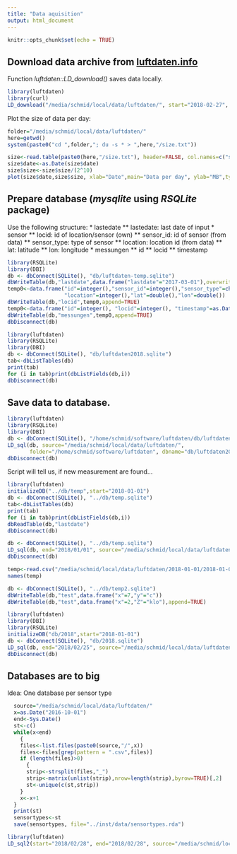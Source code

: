 ```yaml
---
title: "Data aquisition"
output: html_document
---
```


```r
knitr::opts_chunk$set(echo = TRUE)
```

## Download data archive from [luftdaten.info](http://luftdaten.info) 

Function *luftdaten::LD_download()* saves data locally. 
```r
library(luftdaten)
library(curl)
LD_download("/media/schmid/local/data/luftdaten/", start="2018-02-27", end="2018-02-28", sensortype = "ssd")
```

Plot the size of data per day:
```r
folder="/media/schmid/local/data/luftdaten/"
here=getwd()
system(paste0("cd ",folder,"; du -s * > ",here,"/size.txt"))
```
```r
size<-read.table(paste0(here,"/size.txt"), header=FALSE, col.names=c("size","date"))
size$date<-as.Date(size$date)
size$size<-size$size/(2^10)
plot(size$date,size$size, xlab="Date",main="Data per day", ylab="MB",type="s")
```

## Prepare database  (*mysqlite* using *RSQLite* package)

Use the following structure:
* lastedate
** lastedate: last date of input
* sensor
** locid: id of location/sensor (own)
** sensor_id: id of sensor (from data)
** sensor_type: type of sensor
** location: location id (from data)
** lat: latitude
** lon: longitude
* messungen
** id
** locid
** timestamp

```r
library(RSQLite)
library(DBI)
db <- dbConnect(SQLite(), "db/luftdaten-temp.sqlite")
dbWriteTable(db,"lastdate",data.frame("lastdate"="2017-03-01"),overwrite=TRUE)
temp0<-data.frame("id"=integer(),"sensor_id"=integer(),"sensor_type"=character(),
                  "location"=integer(),"lat"=double(),"lon"=double())
dbWriteTable(db,"locid",temp0,append=TRUE)
temp0<-data.frame("id"=integer(), "locid"=integer(), "timestamp"=as.Date(character()))
dbWriteTable(db,"messungen",temp0,append=TRUE)
dbDisconnect(db)
```
```r
library(luftdaten)
library(RSQLite)
library(DBI)
db <- dbConnect(SQLite(), "db/luftdaten2018.sqlite")
tab<-dbListTables(db)
print(tab)
for (i in tab)print(dbListFields(db,i))
dbDisconnect(db)
```


## Save data to database. 

```r
library(luftdaten)
library(RSQLite)
library(DBI)
db <- dbConnect(SQLite(), "/home/schmid/software/luftdaten/db/luftdaten2018.sqlite")
LD_sql(db, source="/media/schmid/local/data/luftdaten/",
       folder="/home/schmid/software/luftdaten", dbname="db/luftdaten2018")
dbDisconnect(db)
```

Script will tell us, if new measurement are found...

```r
library(luftdaten)
initializeDB("../db/temp",start="2018-01-01")
db <- dbConnect(SQLite(), "../db/temp.sqlite")
tab<-dbListTables(db)
print(tab)
for (i in tab)print(dbListFields(db,i))
dbReadTable(db,"lastdate")
dbDisconnect(db)
```

```r
db <- dbConnect(SQLite(), "../db/temp.sqlite")
LD_sql(db, end="2018/01/01", source="/media/schmid/local/data/luftdaten/",save=FALSE)
dbDisconnect(db)
```
```r
temp<-read.csv("/media/schmid/local/data/luftdaten/2018-01-01/2018-01-01_pms3003_sensor_368.csv",sep=";")
names(temp)
```
```r
db <- dbConnect(SQLite(), "../db/temp2.sqlite")
dbWriteTable(db,"test",data.frame("x"=7,"y"="c"))
dbWriteTable(db,"test",data.frame("x"=2,"Z"="klo"),append=TRUE)
```


```r
library(luftdaten)
library(DBI)
library(RSQLite)
initializeDB("db/2018",start="2018-01-01")
db <- dbConnect(SQLite(), "db/2018.sqlite")
LD_sql(db, end="2018/02/25", source="/media/schmid/local/data/luftdaten/",save=2,dbname="db/2018")
dbDisconnect(db)
```


## Databases are to big

Idea: One database per sensor type

```r
  source="/media/schmid/local/data/luftdaten/" 
  x=as.Date("2016-10-01")
  end<-Sys.Date()
  st<-c()
  while(x<end)
    {
    files<-list.files(paste0(source,"/",x))
    files<-files[grep(pattern = ".csv",files)]
    if (length(files)>0)
      {
      strip<-strsplit(files,"_")
      strip<-matrix(unlist(strip),nrow=length(strip),byrow=TRUE)[,2]
      st<-unique(c(st,strip))
    }
    x<-x+1
  }
  print(st)
  sensortypes<-st
  save(sensortypes, file="../inst/data/sensortypes.rda")
```


```r
library(luftdaten)
LD_sql2(start="2018/02/28", end="2018/02/28", source="/media/schmid/local/data/luftdaten/",dbname="db/yesterday-", sensortype="dht22",verbose=FALSE)
```


